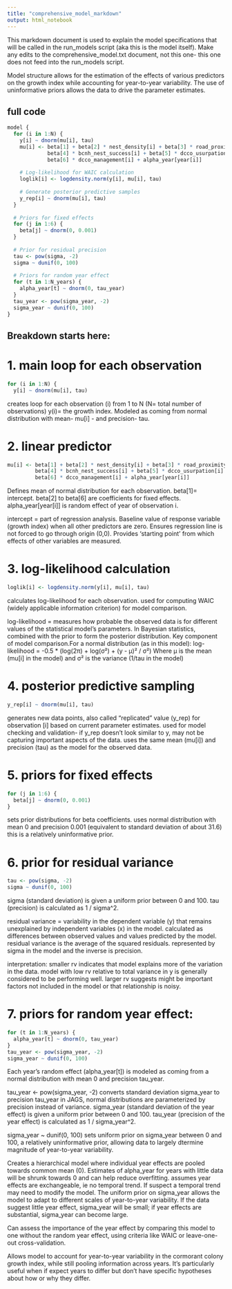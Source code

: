 ---
title: "comprehensive_model_markdown"
output: html_notebook
---

This markdown document is used to explain the model specifications that will be called in the run_models script (aka this is the model itself). Make any edits to the comprehensive_model.txt document, not this one- this one does not feed into the run_models script.

Model structure allows for the estimation of the effects of various predictors on the growth index while accounting for year-to-year variability. The use of uninformative priors allows the data to drive the parameter estimates.

## full code
```{r}
model {
  for (i in 1:N) {
    y[i] ~ dnorm(mu[i], tau)
    mu[i] <- beta[1] + beta[2] * nest_density[i] + beta[3] * road_proximity[i] + 
             beta[4] * bcnh_nest_success[i] + beta[5] * dcco_usurpation[i] + 
             beta[6] * dcco_management[i] + alpha_year[year[i]]
    
    # Log-likelihood for WAIC calculation
    loglik[i] <- logdensity.norm(y[i], mu[i], tau)
    
    # Generate posterior predictive samples
    y_rep[i] ~ dnorm(mu[i], tau)
  }
  
  # Priors for fixed effects
  for (j in 1:6) {
    beta[j] ~ dnorm(0, 0.001)
  }
  
  # Prior for residual precision
  tau <- pow(sigma, -2)
  sigma ~ dunif(0, 100)
  
  # Priors for random year effect
  for (t in 1:N_years) {
    alpha_year[t] ~ dnorm(0, tau_year)
  }
  tau_year <- pow(sigma_year, -2)
  sigma_year ~ dunif(0, 100)
}
```

## Breakdown starts here: 
# 1. main loop for each observation
```{r}
for (i in 1:N) {
  y[i] ~ dnorm(mu[i], tau)
```
creates loop for each observation (i) from 1 to N (N= total number of observations)
y(i)= the growth index. Modeled as coming from normal distribution with mean- mu[i] - and precision- tau.

# 2. linear predictor
```{r}
mu[i] <- beta[1] + beta[2] * nest_density[i] + beta[3] * road_proximity[i] + 
         beta[4] * bcnh_nest_success[i] + beta[5] * dcco_usurpation[i] + 
         beta[6] * dcco_management[i] + alpha_year[year[i]]
```
Defines mean of normal distribution for each observation. beta[1]= intercept. beta[2] to beta[6] are coefficients for fixed effects. alpha_year[year[i]] is random effect of year of observation i.

intercept = part of regression analysis. Baseline value of response variable (growth index) when all other predictors are zero. Ensures regression line is not forced to go through origin (0,0). Provides 'starting point' from which effects of other variables are measured.

# 3. log-likelihood calculation
```{r}
loglik[i] <- logdensity.norm(y[i], mu[i], tau)
```
calculates log-likelihood for each observation. used for computing WAIC (widely applicable information criterion) for model comparison.

log-likelihood = measures how probable the observed data is for different values of the statistical model's parameters. In Bayesian statistics, combined with the prior to form the posterior distribution. Key component of model comparison.For a normal distribution (as in this model):
log-likelihood = -0.5 * (log(2π) + log(σ²) + (y - μ)² / σ²)
Where μ is the mean (mu[i] in the model) and σ² is the variance (1/tau in the model)

# 4. posterior predictive sampling
```{r}
y_rep[i] ~ dnorm(mu[i], tau)
```
generates new data points, also called "replicated" value (y_rep) for observation [i] based on current parameter estimates. used for model checking and validation- if y_rep doesn't look similar to y, may not be capturing important aspects of the data.
uses the same mean (mu[i]) and precision (tau) as the model for the observed data.

# 5. priors for fixed effects
```{r}
for (j in 1:6) {
  beta[j] ~ dnorm(0, 0.001)
}
```
sets prior distributions for beta coefficients. 
uses normal distribution with mean 0 and precision 0.001 (equivalent to standard deviation of about 31.6)
this is a relatively uninformative prior.

# 6. prior for residual variance
```{r}
tau <- pow(sigma, -2)
sigma ~ dunif(0, 100)
```
sigma (standard deviation) is given a uniform prior between 0 and 100.
tau (precision) is calculated as 1 / sigma^2.

residual variance = variability in the dependent variable (y) that remains unexplained by independent variables (x) in the model. calculated as differences between observed values and values predicted by the model. residual variance is the average of the squared residuals.
represented by sigma in the model and the inverse is precision.

interpretation: smaller rv indicates that model explains more of the variation in the data. model with low rv relative to total variance in y is generally considered to be performing well.
larger rv suggests might be important factors not included in the model or that relationship is noisy.

# 7. priors for random year effect:
```{r}
for (t in 1:N_years) {
  alpha_year[t] ~ dnorm(0, tau_year)
}
tau_year <- pow(sigma_year, -2)
sigma_year ~ dunif(0, 100)
```
Each year's random effect (alpha_year[t]) is modeled as coming from a normal distribution with mean 0 and precision tau_year.

tau_year <- pow(sigma_year, -2) converts standard deviation sigma_year to precision tau_year
in JAGS, normal distributions are parameterized by precision instead of variance.
sigma_year (standard deviation of the year effect) is given a uniform prior between 0 and 100.
tau_year (precision of the year effect) is calculated as 1 / sigma_year^2.

sigma_year ~ dunif(0, 100) sets uniform prior on sigma_year between 0 and 100, a relatively uninformative prior, allowing data to largely dtermine magnitude of year-to-year variability.

Creates a hierarchical model where individual year effects are pooled towards common mean (0).
Estimates of alpha_year for years with little data will be shrunk towards 0 and can help reduce overfitting.
assumes year effects are exchangeable, ie no temporal trend. If suspect a temporal trend may need to modify the model.
The uniform prior on sigma_year allows the model to adapt to different scales of year-to-year variability. If the data suggest little year effect, sigma_year will be small; if year effects are substantial, sigma_year can become large.

Can assess the importance of the year effect by comparing this model to one without the random year effect, using criteria like WAIC or leave-one-out cross-validation.

Allows model to account for year-to-year variability in the cormorant colony growth index, while still pooling information across years. It's particularly useful when if expect years to differ but don't have specific hypotheses about how or why they differ.
